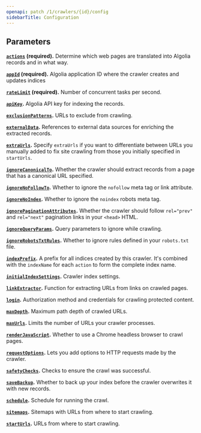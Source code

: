 ```yaml
---
openapi: patch /1/crawlers/{id}/config
sidebarTitle: Configuration
---
```


## Parameters

**[`actions`](#body-actions) (required).** Determine which web pages are translated into Algolia records and in what way.

**[`appId`](#body-app-id) (required).** Algolia application ID where the crawler creates and updates indices

**[`rateLimit`](#body-rate-limit) (required).** Number of concurrent tasks per second.

**[`apiKey`](#body-api-key).** Algolia API key for indexing the records.

**[`exclusionPatterns`](#body-exclusion-patterns).** URLs to exclude from crawling.

**[`externalData`](#body-external-data).** References to external data sources for enriching the extracted records.

**[`extraUrls`](#body-extra-urls).** Specify `extraUrls` if you want to differentiate between URLs you manually added to fix site crawling from those you initially specified in `startUrls`.

**[`ignoreCanonicalTo`](#body-ignore-canonical-to).** Whether the crawler should extract records from a page that has a canonical URL specified.

**[`ignoreNoFollowTo`](#body-ignore-no-follow-to).** Whether to ignore the `nofollow` meta tag or link attribute.

**[`ignoreNoIndex`](#body-ignore-no-index).** Whether to ignore the `noindex` robots meta tag.

**[`ignorePaginationAttributes`](#body-ignore-pagination-attributes).** Whether the crawler should follow `rel="prev"` and `rel="next"` pagination links in your `<head>` HTML.

**[`ignoreQueryParams`](#body-ignore-query-params).** Query parameters to ignore while crawling.

**[`ignoreRobotsTxtRules`](#body-ignore-robots-txt-rules).** Whether to ignore rules defined in your `robots.txt` file.

**[`indexPrefix`](#body-index-prefix).** A prefix for all indices created by this crawler. It's combined with the `indexName` for each `action` to form the complete index name.

**[`initialIndexSettings`](#body-initial-index-settings).** Crawler index settings.

**[`linkExtractor`](#body-link-extractor).** Function for extracting URLs from links on crawled pages.

**[`login`](#body-login).** Authorization method and credentials for crawling protected content.

**[`maxDepth`](#body-max-depth).** Maximum path depth of crawled URLs.

**[`maxUrls`](#body-max-urls).** Limits the number of URLs your crawler processes.

**[`renderJavaScript`](#body-render-java-script).** Whether to use a Chrome headless browser to crawl pages.

**[`requestOptions`](#body-request-options).** Lets you add options to HTTP requests made by the crawler.

**[`safetyChecks`](#body-safety-checks).** Checks to ensure the crawl was successful.

**[`saveBackup`](#body-save-backup).** Whether to back up your index before the crawler overwrites it with new records.

**[`schedule`](#body-schedule).** Schedule for running the crawl.	

**[`sitemaps`](#body-sitemaps).** Sitemaps with URLs from where to start crawling.

**[`startUrls`](#body-start-urls).** URLs from where to start crawling.